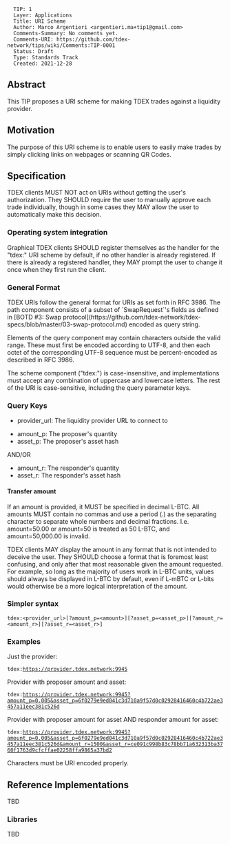 <pre>
  TIP: 1
  Layer: Applications
  Title: URI Scheme
  Author: Marco Argentieri <argentieri.ma+tip1@gmail.com>
  Comments-Summary: No comments yet.
  Comments-URI: https://github.com/tdex-network/tips/wiki/Comments:TIP-0001
  Status: Draft
  Type: Standards Track
  Created: 2021-12-28
</pre>


==Abstract==
This TIP proposes a URI scheme for making TDEX trades against a liquidity provider.

==Motivation==
The purpose of this URI scheme is to enable users to easily make trades by simply clicking links on webpages or scanning QR Codes.

==Specification==


TDEX clients MUST NOT act on URIs without getting the user's authorization.
They SHOULD require the user to manually approve each trade individually, though in some cases they MAY allow the user to automatically make this decision.

=== Operating system integration ===
Graphical TDEX clients SHOULD register themselves as the handler for the "tdex:" URI scheme by default, if no other handler is already registered. If there is already a registered handler, they MAY prompt the user to change it once when they first run the client.

=== General Format ===

TDEX URIs follow the general format for URIs as set forth in RFC 3986. The path component consists of a subset of `SwapRequest`'s fields as defined in [BOTD #3: Swap protocol](https://github.com/tdex-network/tdex-specs/blob/master/03-swap-protocol.md) encoded as query string.

Elements of the query component may contain characters outside the valid range. These must first be encoded according to UTF-8, and then each octet of the corresponding UTF-8 sequence must be percent-encoded as described in RFC 3986.

The scheme component ("tdex:") is case-insensitive, and implementations must accept any combination of uppercase and lowercase letters. The rest of the URI is case-sensitive, including the query parameter keys.

=== Query Keys ===

*provider_url: The liquidity provider URL to connect to

*amount_p: The proposer's quantity
*asset_p: The proposer's asset hash

AND/OR

*amount_r: The responder's quantity
*asset_r: The responder's asset hash


==== Transfer amount ====

If an amount is provided, it MUST be specified in decimal L-BTC.
All amounts MUST contain no commas and use a period (.) as the separating character to separate whole numbers and decimal fractions.
I.e. amount=50.00 or amount=50 is treated as 50 L-BTC, and amount=50,000.00 is invalid.

TDEX clients MAY display the amount in any format that is not intended to deceive the user.
They SHOULD choose a format that is foremost least confusing, and only after that most reasonable given the amount requested.
For example, so long as the majority of users work in L-BTC units, values should always be displayed in L-BTC by default, even if L-mBTC or L-bits would otherwise be a more logical interpretation of the amount.


=== Simpler syntax ===

 <nowiki>tdex:<provider_url>[?amount_p=<amount>][?asset_p=<asset_p>][?amount_r=<amount_r>][?asset_r=<asset_r>]</nowiki>

=== Examples ===

Just the provider:
 tdex:https://provider.tdex.network:9945

Provider with proposer amount and asset:
 tdex:https://provider.tdex.network:9945?amount_p=0.005&asset_p=6f0279e9ed041c3d710a9f57d0c02928416460c4b722ae3457a11eec381c526d 

Provider with proposer amount for asset AND responder amount for asset:
 tdex:https://provider.tdex.network:9945?amount_p=0.005&asset_p=6f0279e9ed041c3d710a9f57d0c02928416460c4b722ae3457a11eec381c526d&amount_r=1500&asset_r=ce091c998b83c78bb71a632313ba3760f1763d9cfcffae02258ffa9865a37bd2

Characters must be URI encoded properly.

== Reference Implementations ==
TBD

=== Libraries ===
TBD
